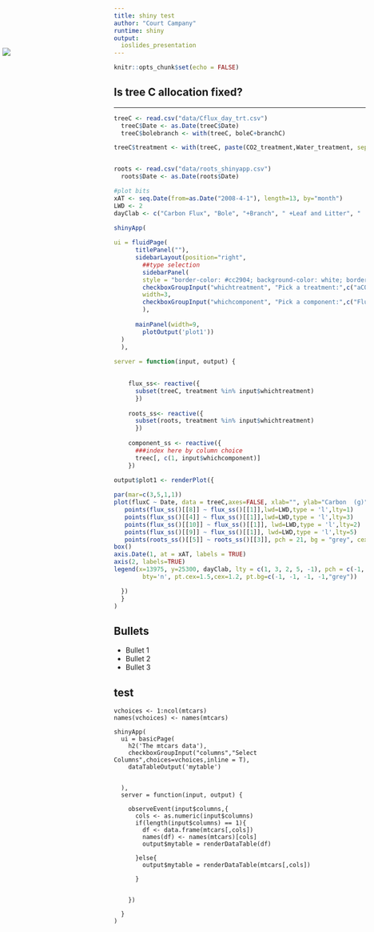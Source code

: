 ```yaml
---
title: shiny test
author: "Court Campany"
runtime: shiny
output:
  ioslides_presentation
---
```


```r
knitr::opts_chunk$set(echo = FALSE)
```

## 

<IMG STYLE="position:absolute; TOP:150px; LEFT:5px;"  SRC="img/pce_paper.PNG">


## Is tree C allocation fixed?
<hr>


```r
treeC <- read.csv("data/Cflux_day_trt.csv")
  treeC$Date <- as.Date(treeC$Date)
  treeC$bolebranch <- with(treeC, boleC+branchC)

treeC$treatment <- with(treeC, paste(CO2_treatment,Water_treatment, sep="-"))


roots <- read.csv("data/roots_shinyapp.csv")
  roots$Date <- as.Date(roots$Date)

#plot bits
xAT <- seq.Date(from=as.Date("2008-4-1"), length=13, by="month")
LWD <- 2 
dayClab <- c("Carbon Flux", "Bole", "+Branch", " +Leaf and Litter", "  +Root")

shinyApp(
  
ui = fluidPage(
      titlePanel(""),
      sidebarLayout(position="right",
        ##type selection
        sidebarPanel(
        style = "border-color: #cc2904; background-color: white; border-style:dotted;border-width:thick",
        checkboxGroupInput("whichtreatment", "Pick a treatment:",c("aCO2-dry" = "ambient-dry", "aCO2-wet" = "ambient-wet", "eCO2-dry" = "elevated-dry", "eCO2-wet" = "elevated-wet"), selected="ambient-wet"),
        width=3,
        checkboxGroupInput("whichcomponent", "Pick a component:",c("Flux" = "fluxC", "Leaves" = "leafC", "Bole" = "boleC",  "Branch" = "branchC"))
        ),
  
      mainPanel(width=9,
        plotOutput('plot1'))
  )
  ),
  
server = function(input, output) {
    

    flux_ss<- reactive({
      subset(treeC, treatment %in% input$whichtreatment)
      })
    
    roots_ss<- reactive({
      subset(roots, treatment %in% input$whichtreatment)
      })
    
    component_ss <- reactive({
      ###index here by column choice
      treec[, c(1, input$whichcomponent)]
    })
    
output$plot1 <- renderPlot({

par(mar=c(3,5,1,1))        
plot(fluxC ~ Date, data = treeC,axes=FALSE, xlab="", ylab="Carbon  (g)", ylim=c(0, 25000),type='n')
   points(flux_ss()[[8]] ~ flux_ss()[[1]],lwd=LWD,type = 'l',lty=1)
   points(flux_ss()[[4]] ~ flux_ss()[[1]],lwd=LWD,type = 'l',lty=3)
   points(flux_ss()[[10]] ~ flux_ss()[[1]], lwd=LWD,type = 'l',lty=2)
   points(flux_ss()[[9]] ~ flux_ss()[[1]], lwd=LWD,type = 'l',lty=5)
   points(roots_ss()[[5]] ~ roots_ss()[[3]], pch = 21, bg = "grey", cex=2)
box()
axis.Date(1, at = xAT, labels = TRUE)
axis(2, labels=TRUE)
legend(x=13975, y=25300, dayClab, lty = c(1, 3, 2, 5, -1), pch = c(-1, -1, -1, -1, 21),lwd=LWD,  
        bty='n', pt.cex=1.5,cex=1.2, pt.bg=c(-1, -1, -1, -1,"grey"))

  })
  }
)
```

## Bullets

- Bullet 1
- Bullet 2
- Bullet 3

## test

```r2
vchoices <- 1:ncol(mtcars)
names(vchoices) <- names(mtcars)

shinyApp(
  ui = basicPage(
    h2('The mtcars data'),
    checkboxGroupInput("columns","Select Columns",choices=vchoices,inline = T),
    dataTableOutput('mytable')


  ),
  server = function(input, output) {

    observeEvent(input$columns,{
      cols <- as.numeric(input$columns)
      if(length(input$columns) == 1){
        df <- data.frame(mtcars[,cols])
        names(df) <- names(mtcars)[cols]
        output$mytable = renderDataTable(df)

      }else{
        output$mytable = renderDataTable(mtcars[,cols])

      }


    })

  }
)
```



